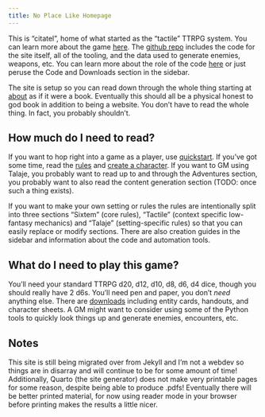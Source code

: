 ```yaml
---
title: No Place Like Homepage
---
```


This is "citatel", home of what started as the "tactile" TTRPG system. You can learn more about the game [here](book/about.qmd). The [github repo](https://github.com/ikolith/citatel) includes the code for the site itself, all of the tooling, and the data used to generate enemies, weapons, etc. You can learn more about the role of the code [here](book/code_and_downloads/why_code.md) or just peruse the Code and Downloads section in the sidebar. 

The site is setup so you can read down through the whole thing starting at [about](book/about.qmd) as if it were a book. Eventually this should all be a physical honest to god book in addition to being a website. You don't have to read the whole thing. In fact, you probably shouldn't.

## How much do I need to read?

If you want to hop right into a game as a player, use [quickstart](book/quickstart.qmd). If you've got some time, read the [rules](book/p1_rules_and_character_creation/s1_rules/rules.qmd) and [create a character](/book/p1_rules_and_character_creation/s2_character_creation/how_to_character_creation). If you want to GM using Talaje, you probably want to read up to and through the Adventures section, you probably want to also read the content generation section (TODO: once such a thing exists).

If you want to make your own setting or rules the rules are intentionally split into three sections "Sixtem" (core rules), "Tactile" (context specific low-fantasy mechanics) and "Talaje" (setting-specific rules) so that you can easily replace or modify sections. There are also creation guides in the sidebar and information about the code and automation tools.

## What do I need to play this game?
 
You'll need your standard TTRPG d20, d12, d10, d8, d6, d4 dice, though you should really have 2 d6s. You'll need pen and paper, you don't *need* anything else. There are [downloads](/book/code_and_downloads/downloads.md) including entity cards, handouts, and character sheets. A GM might want to consider using some of the Python tools to quickly look things up and generate enemies, encounters, etc.

## Notes

This site is still being migrated over from Jekyll and I'm not a webdev so things are in disarray and will continue to be for some amount of time!
Additionally, Quarto (the site generator) does not make very printable pages for some reason, despite being able to produce .pdfs! Eventually there will be better printed material, for now using reader mode in your browser before printing makes the results a little nicer.